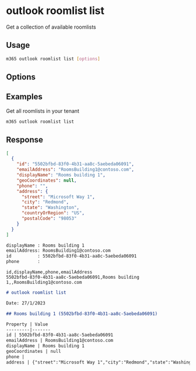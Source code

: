 
# outlook roomlist list

Get a collection of available roomlists

## Usage

```sh
m365 outlook roomlist list [options]
```

## Options

<Global />

## Examples

Get all roomlists in your tenant

```sh
m365 outlook roomlist list
```

## Response

<Tabs>
  <TabItem value="json" label="JSON">

  ```json
  [
    {
      "id": "5502bfbd-83f0-4b31-aa8c-5aebeda06091",
      "emailAddress": "RoomsBuilding1@contoso.com",
      "displayName": "Rooms building 1",
      "geoCoordinates": null,
      "phone": "",
      "address": {
        "street": "Microsoft Way 1",
        "city": "Redmond",
        "state": "Washington",
        "countryOrRegion": "US",
        "postalCode": "98053"
      }
    }
  ]
  ```

  </TabItem>
  <TabItem value="text" label="Text">

  ```txt
  displayName : Rooms building 1
  emailAddress: RoomsBuilding1@contoso.com
  id          : 5502bfbd-83f0-4b31-aa8c-5aebeda06091
  phone       :
  ```

  </TabItem>
  <TabItem value="csv" label="CSV">

  ```csv
  id,displayName,phone,emailAddress
  5502bfbd-83f0-4b31-aa8c-5aebeda06091,Rooms building 1,,RoomsBuilding1@contoso.com
  ```

  </TabItem>
  <TabItem value="md" label="Markdown">

  ```md
  # outlook roomlist list

  Date: 27/1/2023

  ## Rooms building 1 (5502bfbd-83f0-4b31-aa8c-5aebeda06091)

  Property | Value
  ---------|-------
  id | 5502bfbd-83f0-4b31-aa8c-5aebeda06091
  emailAddress | RoomsBuilding1@contoso.com
  displayName | Rooms building 1
  geoCoordinates | null
  phone |
  address | {"street":"Microsoft Way 1","city":"Redmond","state":"Washington","countryOrRegion":"US","postalCode":"98053"}
  ```

  </TabItem>
</Tabs>
